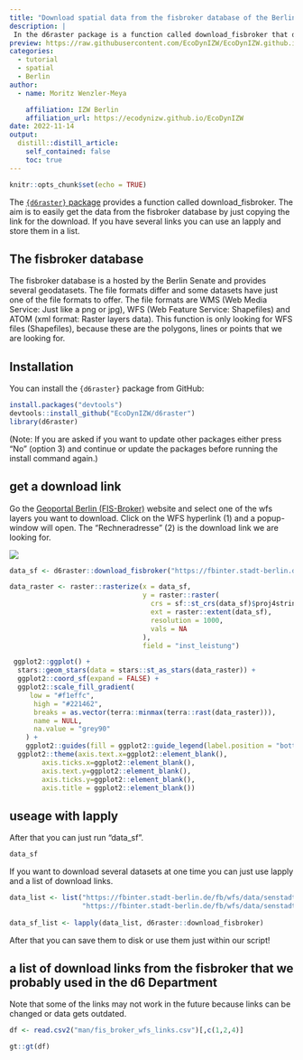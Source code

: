 ```yaml
---
title: "Download spatial data from the fisbroker database of the Berlin Senate"
description: |
 In the d6raster package is a function called download_fisbroker that downloads wfs data from the fisbroker database from the Berlin Senate. 
preview: https://raw.githubusercontent.com/EcoDynIZW/EcoDynIZW.github.io/main/img/d6_raster_icon.png
categories:
  - tutorial
  - spatial
  - Berlin
author:
  - name: Moritz Wenzler-Meya

    affiliation: IZW Berlin
    affiliation_url: https://ecodynizw.github.io/EcoDynIZW
date: 2022-11-14
output:
  distill::distill_article:
    self_contained: false
    toc: true
---
```


```r
knitr::opts_chunk$set(echo = TRUE)
```

The [`{d6raster}` package](https://github.com/EcoDynIZW/d6raster) provides a function called download_fisbroker. The aim is to easily get the data from the fisbroker database by just copying the link for the download. If you have several links you can use an lapply and store them in a list.

## The fisbroker database

The fisbroker database is a hosted by the Berlin Senate and provides several geodatasets. The file formats differ and some datasets have just one of the file formats to offer. The file formats are WMS (Web Media Service: Just like a png or jpg), WFS (Web Feature Service: Shapefiles) and ATOM (xml format: Raster layers data). This function is only looking for WFS files (Shapefiles), because these are the polygons, lines or points that we are looking for. 

## Installation

You can install the `{d6raster}` package from GitHub:

```r
install.packages("devtools")
devtools::install_github("EcoDynIZW/d6raster")
library(d6raster)
```

(Note: If you are asked if you want to update other packages either press "No" (option 3) and continue or update the packages before running the install command again.)


## get a download link

Go the [Geoportal Berlin (FIS-Broker)](https://fbinter.stadt-berlin.de/fb/index.jsp) website and select one of the wfs layers you want to download. Click on the WFS hyperlink (1) and a popup-window will open. The "Rechneradresse" (2) is the download link we are looking for.

![](man/download-fisbroker-1.png)

```r
data_sf <- d6raster::download_fisbroker("https://fbinter.stadt-berlin.de/fb/wfs/data/senstadt/s_wind_standort")
```

```r
data_raster <- raster::rasterize(x = data_sf,
                                 y = raster::raster(
                                   crs = sf::st_crs(data_sf)$proj4string,
                                   ext = raster::extent(data_sf),
                                   resolution = 1000,
                                   vals = NA
                                 ),
                                 field = "inst_leistung")
```


```r
 ggplot2::ggplot() +
  stars::geom_stars(data = stars::st_as_stars(data_raster)) +
  ggplot2::coord_sf(expand = FALSE) + 
  ggplot2::scale_fill_gradient(
     low = "#f1effc",
      high = "#221462",
      breaks = as.vector(terra::minmax(terra::rast(data_raster))),
      name = NULL,
      na.value = "grey90"
    ) +
    ggplot2::guides(fill = ggplot2::guide_legend(label.position = "bottom"))+
  ggplot2::theme(axis.text.x=ggplot2::element_blank(),
        axis.ticks.x=ggplot2::element_blank(),
        axis.text.y=ggplot2::element_blank(),
        axis.ticks.y=ggplot2::element_blank(),
        axis.title = ggplot2::element_blank())

```


## useage with lapply

After that you can just run "data_sf".

```r
data_sf
```

If you want to download several datasets at one time you can just use lapply and a list of download links.

```r
data_list <- list("https://fbinter.stadt-berlin.de/fb/wfs/data/senstadt/s_wind_standort",
                  "https://fbinter.stadt-berlin.de/fb/wfs/data/senstadt/sach_kleing") 
  
data_sf_list <- lapply(data_list, d6raster::download_fisbroker)
```

After that you can save them to disk or use them just within our script!

## a list of download links from the fisbroker that we probably used in the d6 Department

Note that some of the links may not work in the future because links can be changed or data gets outdated.

```r
df <- read.csv2("man/fis_broker_wfs_links.csv")[,c(1,2,4)]
```

```r
gt::gt(df)
```

